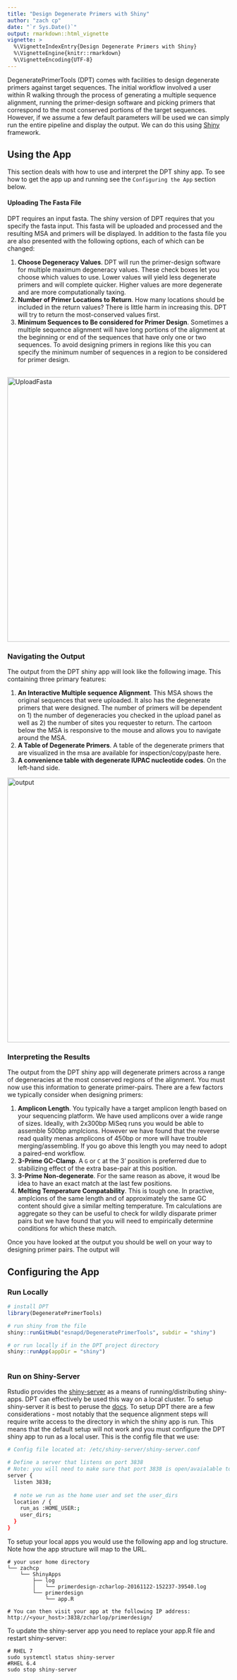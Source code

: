 ```yaml
---
title: "Design Degenerate Primers with Shiny"
author: "zach cp"
date: "`r Sys.Date()`"
output: rmarkdown::html_vignette
vignette: >
  %\VignetteIndexEntry{Design Degenerate Primers with Shiny}
  %\VignetteEngine{knitr::rmarkdown}
  %\VignetteEncoding{UTF-8}
---
```


DegeneratePrimerTools (DPT) comes with facilities to design degenerate primers against target sequences. The initial workflow involved a user within R walking through the process of generating a multiple sequence alignment, running the primer-design software and picking primers that correspond to the most conserved portions of the target sequences. However, if we assume a few default parameters will be used we can simply run the entire pipeline and display the output. We can do this using [Shiny](https://shiny.rstudio.com/) framework.


## Using the App

This section deals with how to use and interpret the DPT shiny app. To see how to get the app up and running see the `Configuring the App` section below.

#### Uploading The Fasta File

DPT requires an input fasta. The shiny version of DPT requires that you specify the fasta input. This fasta will be uploaded and processed and the resulting MSA and primers will be displayed. In addition to the fasta file you are also presented with the following options, each of which can be changed:

1. **Choose Degeneracy Values**. DPT will run the primer-design software for multiple maximum degeneracy values. These check boxes let you choose which values to use. Lower values will yield less degenerate primers and will complete quicker. Higher values are more degenerate and are more computationally taxing.
2. **Number of Primer Locations to Return**. How many locations should be included in the return values? There is little harm in increasing this. DPT will try to return the most-conserved values first.
3. **Minimum Sequences to Be considered for Primer Design**. Sometimes a multiple sequence alignment will have long portions of the alignment at the beginning or end of the sequences that have only one or two sequences. To avoid designing primers in regions like this you can specify the minimum number of sequences in a region to be considered for primer design.


<br>
<img src="images/uploadFasta.png" alt="UploadFasta" style="width: 600px;"/>

### Navigating the Output

The output from the DPT shiny app will look like the following image. This containing three primary features:

1. **An Interactive Multiple sequence Alignment**. This MSA shows the original sequences that were uploaded. It also has the degenerate primers that were designed. The number of primers will be dependent on 1) the number of degeneracies you checked in the upload panel as well as 2) the number of sites you requester to return. The cartoon below the MSA is responsive to the mouse and allows you to navigate around the MSA.
2. **A Table of Degenerate Primers**. A table of the degenerate primers that are visualized in the msa are available for inspection/copy/paste here.
3. **A convenience table with degenerate IUPAC nucleotide codes**. On the left-hand side.

<img src="images/output.png" alt="output" style="width: 600px;"/>

### Interpreting the Results

The output from the DPT shiny app will degenerate primers across a range of degeneracies at the most conserved regions of the alignment. You must now use this information to generate primer-pairs. There are a few factors we typically consider when designing primers:

1. **Amplicon Length**. You typically have a target amplicon length based on your sequencing platform. We have used amplicons over a wide range of sizes. Ideally, with 2x300bp MiSeq runs you would be able to assemble 500bp amplcions. However we have found that the reverse read quality menas amplicons of 450bp or more will have trouble merging/assembling. If you go above this length you may need to adopt a paired-end workflow.
2. **3-Prime GC-Clamp**. A `G` or `C` at the 3' position is preferred due to stabilizing effect of the extra base-pair at this position.
3. **3-Prime Non-degenerate**. For the same reason as above, it woud lbe idea to have an exact match at the last few positions.
4. **Melting Temperature Compatability**. This is tough one. In practive, amplcions of the same length and of approximately the same GC content should give a similar melting temperature. Tm calculations are aggregate so they can be useful to check for wildly disparate primer pairs but we have found that you will need to empirically determine conditions for which these match.




Once you have looked at the output you should be well on your way to designing primer pairs. The output will 

## Configuring the App

### Run Locally

```r
# install DPT
library(DegeneratePrimerTools)

# run shiny from the file
shiny::runGitHub("esnapd/DegeneratePrimerTools", subdir = "shiny")

# or run locally if in the DPT project directory
shiny::runApp(appDir = "shiny")
  
```

### Run on Shiny-Server

Rstudio provides the [shiny-server](https://www.rstudio.com/products/shiny/shiny-server/) as a means of running/distributing shiny-apps. DPT can effectively be used this way on a local cluster. To setup shiny-server it is best to peruse the [docs](http://docs.rstudio.com/shiny-server). To setup DPT there are a few considerations - most notably that the sequence alignment steps will require write access to the directory in which the shiny app is run.  This means that the default setup will not work and you must configure the DPT shiny app to run as a local user. This is the config file that we use:

```bash
# Config file located at: /etc/shiny-server/shiny-server.conf

# Define a server that listens on port 3838
# Note: you will need to make sure that port 3838 is open/avaialable to your users
server {
  listen 3838;
  
  # note we run as the home user and set the user_dirs  
  location / {
    run_as :HOME_USER:;
    user_dirs;
  }
}
```


To setup your local apps you would use the following app and log structure. Note how the app structure will map to the URL.

```shell
# your user home directory
└── zachcp
    └── ShinyApps
        ├── log
        │   └── primerdesign-zcharlop-20161122-152237-39540.log
        └── primerdesign
            └── app.R
            
# You can then visit your app at the following IP address: http://<your_host>:3838/zcharlop/primerdesign/

```

To update the shiny-server app you need to replace your app.R file and restart shiny-server:

```shell
# RHEL 7
sudo systemctl status shiny-server
#RHEL 6.4
sudo stop shiny-server
```


